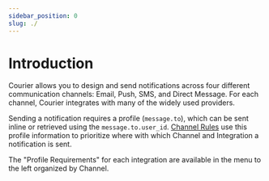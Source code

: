 ```yaml
---
sidebar_position: 0
slug: ./
---
```


# Introduction

Courier allows you to design and send notifications across four different communication channels: Email, Push, SMS, and Direct Message. For each channel, Courier integrates with many of the widely used providers.

Sending a notification requires a profile (`message.to`), which can be sent inline or retrieved using the `message.to.user_id`. [Channel Rules](../../reference/vocabulary.mdx#channel-rules) use this profile information to prioritize where with which Channel and Integration a notification is sent.

The "Profile Requirements" for each integration are available in the menu to the left organized by Channel.
